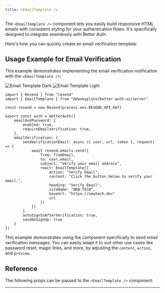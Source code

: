 ```yaml
---
title: <EmailTemplate />
---
```


The `<EmailTemplate />` component lets you easily build responsive HTML emails with consistent styling for your authentication flows. It's specifically designed to integrate seamlessly with Better Auth.

Here's how you can quickly create an email verification template:

## Usage Example for Email Verification

This example demonstrates implementing the email verification notification with the `<EmailTemplate />`:

<img alt="Email Template Dark" src="/screenshots/email-template-dark.png" className="rounded-xl hidden dark:block w-sm" />
<img alt="Email Template Light" src="/screenshots/email-template-light.png" className="rounded-xl dark:hidden w-sm" />

```tsx title="lib/auth.ts"
import { Resend } from "resend"
import { EmailTemplate } from "@daveyplate/better-auth-ui/server"

const resend = new Resend(process.env.RESEND_API_KEY)

export const auth = betterAuth({
    emailAndPassword: {
        enabled: true,
        requireEmailVerification: true,
    },
    emailVerification: {
        sendVerificationEmail: async ({ user, url, token }, request) => {
            await resend.emails.send({
                from: fromEmail,
                to: user.email,
                subject: "Verify your email address",
                react: EmailTemplate({
                    action: "Verify Email",
                    content: "Click the button below to verify your email.",
                    heading: "Verify Email",
                    siteName: "NEW-TECH",
                    baseUrl: "https://newtech.dev"
                    url
                })
            })
        },
        autoSignInAfterVerification: true,
        sendOnSignUp: true
    }
})
```

This example demonstrates using the component specifically to send email verification messages. You can easily adapt it to suit other use cases like password reset, magic links, and more, by adjusting the `content`, `action`, and `preview`.

## Reference

The following props can be passed to the `<EmailTemplate />` component:

<AutoTypeTable path="../src/components/email/email-template.tsx" name="EmailTemplateProps" />

---